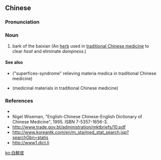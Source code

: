 {{also|白鲜皮}}
==Chinese==
{{zh-forms|s=白鲜皮}}

===Pronunciation===
{{zh-pron
|m=báixiānpí
|cat=n
}}

===Noun===
{{zh-noun}}

# bark of the baixian (An [[herb]] used in [[traditional Chinese medicine]] to clear ''heat'' and eliminate ''dampness''.)

====See also====
* {{l|zh|解表药}} ("superfices-syndrome" relieving materia medica in traditional Chinese medicine)
* {{l|zh|药材}} (medicinal materials in traditional Chinese medicine)

===References===
* {{pedialite|生姜|lang=zh}}
* Nigel Wiseman, "English-Chinese Chinese-English Dictionary of Chinese Medicine", 1995. ISBN 7-5357-1656-3.
* http://www.trade.gov.bt/administration/mktbriefs/10.pdf
* http://www.koreantk.com/en/m_sta/med_stat_search.jsp?searchGbn=statis
* http://www1.dict.li

[[ko:白鮮皮]]